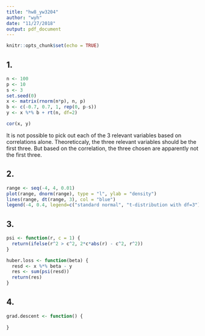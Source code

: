 ```yaml
---
title: "hw8_yw3204"
author: "wyh"
date: "11/27/2018"
output: pdf_document
---
```


```r
knitr::opts_chunk$set(echo = TRUE)
```

## 1.
```r
n <- 100
p <- 10
s <- 3
set.seed(0)
x <- matrix(rnorm(n*p), n, p)
b <- c(-0.7, 0.7, 1, rep(0, p-s))
y <- x %*% b + rt(n, df=2)

cor(x, y)
```
It is not possible to pick out each of the 3 relevant variables based on correlations alone. Theoreticcaly, the three relevant variables should be the first three. But based on the correlation, the three chosen are apparently not the first three.

## 2.
```r
range <- seq(-4, 4, 0.01)
plot(range, dnorm(range), type = "l", ylab = "density")
lines(range, dt(range, 3), col = "blue")
legend(-4, 0.4, legend=c("standard normal", "t-distribution with df=3"), col=c("black", "blue"), pch=c(16, 16), cex = 0.8)
```

## 3.
```r
psi <- function(r, c = 1) {
  return(ifelse(r^2 > c^2, 2*c*abs(r) - c^2, r^2))
}

huber.loss <- function(beta) {
  resd <- x %*% beta - y
  res <- sum(psi(resd))
  return(res)
}
```

## 4.
```r
grad.descent <- function() {
  
}
```







